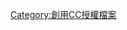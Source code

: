 {{NoteTA
|G1=IT
|G2=MediaWiki
|G3=Copyright
}}
{{empty category}}
{{Image template notice|Cc-by-1.0|free=yes}}

[[Category:創用CC授權檔案|Category:創用CC授權檔案]]
